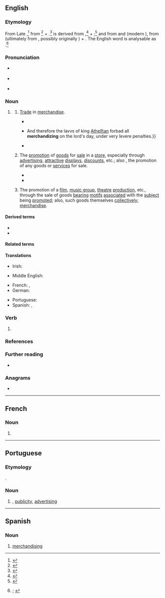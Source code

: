 ==English==
{{was wotd|2022|June|24}}

===Etymology===
From Late {{inh|en|enm|marchaundising|t=commerce, trading; commodities, goods; (''plural'') dealings with other persons}}{{nb...|marchandising, marchaundisinge, marchaundisyng, marchaundisynge|otherforms=1}},<ref>{{R:MED Online|entry=marchaundīsing(e|pos=ger|id=MED26875}}</ref> from {{m|enm|marchaundisen|t=to engage in commerce, traffic}}<ref>{{R:MED Online|entry=marchaundīsen|pos=v|id=MED26874}}</ref> + {{m|enm|-ing|pos={{glossary|suffix}} forming {{glossary|gerund}}s}}.<ref>{{R:MED Online|entry=-ing(e|pos=''suf.''(1)|noformat=1|id=MED22696}}</ref> {{m|enm||Marchaundisen}} is derived from {{m|enm|marchaundise|t=commerce, trading; buying, purchasing; business transaction, bargain, deal; agreement; trade, vocation; merchandise, goods, wares; possessions, wealth; reward; ability or right to carry on business; market; communication between God and humans; sale of indulgences; simony; paid advocate or orator (?)}},<ref>{{R:MED Online|entry=marchaundīse|pos=n|id=16587756}}</ref> + {{m|enm|-en|pos=suffix forming the {{glossary|infinitive}} of {{glossary|verb}}s}};<ref>{{R:MED Online|entry=-en|pos=''suf.''(3)|noformat=1|id=MED13518}}</ref> and {{m|enm||marchaundise}} from {{der|en|xno|marchaundise}} and {{der|en|fro|marcheandise}} (modern {{cog|fr|marchandise}}), from {{m|en|fro|marcheant|t=seller, vendor}} (ultimately from {{der|en|la|mercātus|t=buying and selling, trade, traffic; market; marketplace}}, possibly originally {{der|en|ett|-}}) + {{m|fro|-ise|pos=suffix forming {{glossary|feminine}} nouns, often denoting a quality or state}}. The English word is analysable as {{suffix|en|merchandise|ing|pos2=suffix forming {{glossary|noun}}s from verbs, denoting the act of doing something, an action, or the embodiment of an action|id2=gerund noun}}.<ref>{{R:OED Online|pos=n|id=116646|date=March 2022|nodot=1}}; {{R:Lexico|pos=n}}</ref>

===Pronunciation===
* {{a|RP}} {{IPA|en|/ˈmɜːt͡ʃ(ə)ndaɪzɪŋ/}}
* {{a|GA}} {{IPA|en|/ˈmɝt͡ʃənˌdaɪzɪŋ/}}
* {{hyphenation|en|mer|chand|is|ing}}

===Noun===
{{en-noun|-|s}}

# {{lb|en|also|attributively}} {{gerund of|en|merchandise}}
## {{lb|en|archaic}} [[trade#Noun|Trade]] in [[merchandise#Noun|merchandise]].
##* {{RQ:Bacon Essayes|chapter=Of Usurie. XLI.|page=240|passage=The ''Diſcommodities'' of ''Vſury'' are: Firſt, that it makes fevver Merchants. For vvere it not, for this Lazie Trade of ''Vſury'', Money vvould not lie ſtill, but vvould, in great Part, be Imployed vpon '''Merchandizing'''; VVhich is the ''Vena Porta'' of VVealth in a State.}}
##* {{RQ:Blackstone Commentaries|book=IV|chapter=Of Offences against God and Religion|page=63|passage=Profanation of the lord's day, or ''ſabbath-breaking'', is a ninth offence againſt God and religion, puniſhed by the municipal lavvs of England. {{...}} And therefore the lavvs of king [[w:Æthelstan|Athelſtan]] forbad all '''merchandizing''' on the lord's day, under very ſevere penalties.}}
##* {{RQ:Carlyle On Heroes|pages=44–45|pageref=45|passage=[A] Ocadh, in the South of Arabia, there were yearly fairs, and there, when the '''merchandising''' was done, Poets sang for prizes:—the wild people gathered to hear that.}}
## {{lb|en|originally|US}} The [[promotion]] of [[good#Noun|goods]] for [[sale]] in a [[store#Noun|store]], especially through [[advertising#Noun|advertising]], [[attractive]] [[display#Noun|displays]], [[discount#Noun|discounts]], etc.; also {{lb|en|generally}}, the promotion of any goods or [[service#Noun|services]] for sale.
##: {{synonyms|en|marketing}}
##* {{RQ:Lewis Babbitt|chapter=XXVII|section=V|page=318|passage=Now, these strikers: Honest, they're not such bad people. Just foolish. They don't understand the complications of '''merchandizing''' and profit, the way we businessmen do, but sometimes I think they're about like the rest of us, and no more hogs for wages than we are for profits.}}
##* {{quote-journal|en|author=Steven Heller|authorlink=Steven Heller (design writer)|title={{w|Noel Martin}}, inventive catalog designer, dies at 86|newspaper={{w|The New York Times}}|archiveurl=https://web.archive.org/web/20220208163819/https://www.nytimes.com/2009/02/28/arts/design/28martin.html|archivedate=8 February 2022|location=New York, N.Y.|publisher={{w|The New York Times Company}}|date=27 February 2009|issn=0362-4331|oclc=971436363|passage=With the ubiquitous branding and expert '''merchandizing''' of museums today, it is easy to forget that graphic design was once a low priority for them.}}
## {{lb|en|specifically}} The promotion of a [[film#Noun|film]], [[music group]], [[theatre]] [[production]], etc., through the sale of goods [[bear#Verb|bearing]] [[motif]]s [[associated#Adjective|associated]] with the [[subject#Noun|subject]] being [[promote]]d; also, such goods themselves [[collectively]]; [[merchandise#Noun|merchandise]].

====Derived terms====
* {{l|en|Merch.}}
* {{l|en|visual merchandising}}

====Related terms====
{{col3|en
|market
|marketer
|marketing
|mercantile
|mercantilism
|mercantilist
|merchandisable
|[[merchandise]], [[merchandize]]
|[[merchandiser]], [[merchandizer]]
|[[merchandry]] {{qualifier|obsolete}}
|merchant
|remerchandise
}}

====Translations====
{{trans-top|trade in merchandise}}
* Irish: {{t|ga|earraíocht|f}}
{{trans-mid}}
* Middle English: {{t|enm|marchaundising}}
{{trans-bottom}}

{{trans-top|promotion of goods for sale in a store; promotion of any goods or services for sale}}
* French: {{t+|fr|merchandising|m}}, {{t+|fr|marchandisage|m}}
* German: {{t+|de|Vermarktung|f}}
{{trans-mid}}
* Portuguese: {{t+|pt|merchandising|m}}
* Spanish: {{t|es|merchandising|m}}, {{t+|es|mercadeo|m}}
{{trans-bottom}}

{{trans-top|promotion of a film, etc., through the sale of goods bearing motifs associated with the subject being promoted; such goods themselves}}
{{trans-mid}}
{{trans-bottom}}

===Verb===
{{head|en|verb form}}

# {{present participle of|en|merchandise|nocat=1}}

===References===
<references/>

===Further reading===
* {{pedia}}

===Anagrams===
* {{anagrams|en|a=acdeghiimnnrs|disencharming}}

----

==French==

===Noun===
{{fr-noun|m|-}}

# {{l|en|merchandising}}

----

==Portuguese==

===Etymology===
{{unadapted borrowing|pt|en|merchandising}}.

===Noun===
{{pt-noun|m|-}}

# {{l|en|merchandising}}, [[publicity]], [[advertising]]
#: {{syn|pt|publicidade|propaganda}}

----

==Spanish==

===Noun===
{{es-noun|m}}

# [[#English|merchandising]]